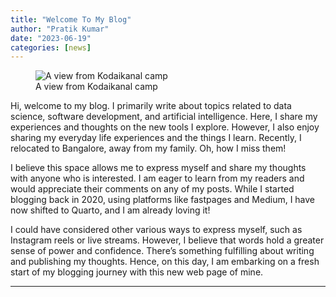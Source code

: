 ```yaml
---
title: "Welcome To My Blog"
author: "Pratik Kumar"
date: "2023-06-19"
categories: [news]
---
```


![A view from Kodaikanal camp](../../images/IMG_5613.jpeg)

Hi, welcome to my blog. I primarily write about topics related to data science, software development, and artificial intelligence. Here, I share my experiences and thoughts on the new tools I explore. However, I also enjoy sharing my everyday life experiences and the things I learn. Recently, I relocated to Bangalore, away from my family. Oh, how I miss them!

I believe this space allows me to express myself and share my thoughts with anyone who is interested. I am eager to learn from my readers and would appreciate their comments on any of my posts. While I started blogging back in 2020, using platforms like fastpages and Medium, I have now shifted to Quarto, and I am already loving it!

I could have considered other various ways to express myself, such as Instagram reels or live streams. However, I believe that words hold a greater sense of power and confidence. There's something fulfilling about writing and publishing my thoughts. Hence, on this day, I am embarking on a fresh start of my blogging journey with this new web page of mine.

---
